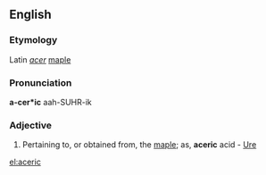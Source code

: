 ==English==

===Etymology===
Latin ''[[acer]]'' [[maple]]

===Pronunciation===
'''a-cer*ic'''
aah-SUHR-ik

===Adjective===
{{infl|en|adjective}}

#Pertaining to, or obtained from, the [[maple]]; as, '''aceric''' acid - [[Ure]]

[[el:aceric]]